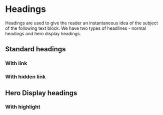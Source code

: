 
<Meta of={HeadingsStories} />

# Headings <Badges of={HeadingsStories} />

<Subtitle>
	Headings are used to give the reader an instantaneous idea of the subject of the following text
	block. We have two types of headlines - normal headings and hero display headings.
</Subtitle>

## Standard headings

<Canvas of={HeadingsStories.Standard} />

### With link

<Canvas of={HeadingsStories.StandardWithLink} />

### With hidden link

<Canvas of={HeadingsStories.StandardWithHiddenLink} />

## Hero Display headings

<Canvas of={HeadingsStories.Display} />

### With highlight

<Canvas of={HeadingsStories.DisplayWithHighlight} />
